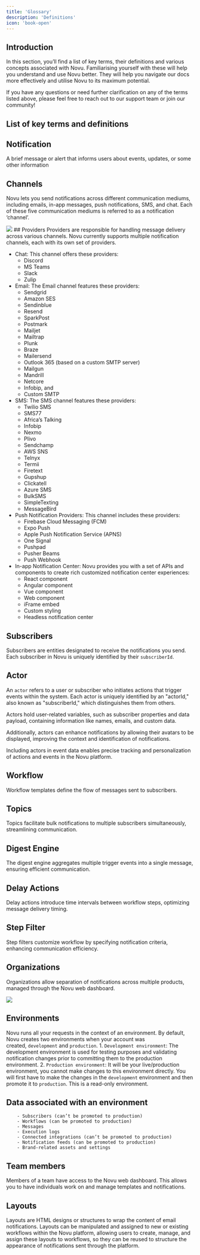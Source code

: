 ```yaml
---
title: 'Glossary'
description: 'Definitions'
icon: 'book-open'
---
```


## Introduction

In this section, you’ll find a list of key terms, their definitions and various concepts associated with Novu. Familiarising yourself with these will help you understand and use Novu better. They will help you navigate our docs more effectively and utilise Novu to its maximum potential.

If you have any questions or need further clarification on any of the terms listed above, please feel free to reach out to our support team or join our community!

## List of key terms and definitions

## Notification 
A brief message or alert that informs users about events, updates, or some other information
## Channels 
Novu lets you send notifications across different communication mediums, including emails, in-app messages, push notifications, SMS, and chat. Each of these five communication mediums is referred to as a notification ‘channel’.

<Frame caption="Channels in Novu"><img src="/images/channels.gif" /> </Frame>
## Providers
Providers are responsible for handling message delivery across various channels. Novu currently supports multiple notification channels, each with its own set of providers.

   - Chat: This channel offers these providers:
      - Discord
      - MS Teams
      - Slack
      - Zulip
   - Email: The Email channel features these providers: 
     - Sendgrid
     - Amazon SES
     - Sendinblue
     - Resend
     - SparkPost
     - Postmark
     - Mailjet
     - Mailtrap
     - Plunk
     - Braze
     - Mailersend
     - Outlook 365 (based on a custom SMTP server)
     - Mailgun
     - Mandrill
     - Netcore
     - Infobip, and
     - Custom SMTP
   - SMS: The SMS channel features these providers:
     - Twilio SMS
     - SMS77
     - Africa’s Talking
     - Infobip
     - Nexmo
     - Plivo
     - Sendchamp
     - AWS SNS
     - Telnyx
     - Termii
     - Firetext
     - Gupshup
     - Clickatell
     - Azure SMS
     - BulkSMS
     - SimpleTexting
     - MessageBird
   - Push Notification Providers: This channel includes these providers: 
     - Firebase Cloud Messaging (FCM)
     - Expo Push
     - Apple Push Notification Service (APNS)
     - One Signal
     - Pushpad
     - Pusher Beams
     - Push Webhook
   - In-app Notification Center: Novu provides you with a set of APIs and components to create rich customized notification center experiences: 
     - React component
     - Angular component
     - Vue component
     - Web component
     - iFrame embed
     - Custom styling
     - Headless notification center

## Subscribers
Subscribers are entities designated to receive the notifications you send. Each subscriber in Novu is uniquely identified by their `subscriberId`.

## Actor
An `actor` refers to a user or subscriber who initiates actions that trigger events within the system. Each actor is uniquely identified by an "actorId," also known as "subscriberId," which distinguishes them from others. 

Actors hold user-related variables, such as subscriber properties and data payload, containing information like names, emails, and custom data. 

Additionally, actors can enhance notifications by allowing their avatars to be displayed, improving the context and identification of notifications. 


Including actors in event data enables precise tracking and personalization of actions and events in the Novu platform.

## Workflow
Workflow templates define the flow of messages sent to subscribers.
## Topics
Topics facilitate bulk notifications to multiple subscribers simultaneously, streamlining communication.
## Digest Engine
The digest engine aggregates multiple trigger events into a single message, ensuring efficient communication.
## Delay Actions
Delay actions introduce time intervals between workflow steps, optimizing message delivery timing.
## Step Filter
Step filters customize workflow by specifying notification criteria, enhancing communication efficiency.
## Organizations
Organizations allow separation of notifications across multiple products, managed through the Novu web dashboard.
<Frame caption="Organizations in Novu"><img src="/images/org.gif" /> </Frame>

## Environments
Novu runs all your requests in the context of an environment. By default, Novu creates two environments when your account was created, `development` and `production`.
    1. `Development environment`: The development environment is used for testing purposes and validating notification changes prior to committing them to the production environment.
    2. `Production environment`: It will be your live/production environment, you cannot make changes to this environment directly. You will first have to make the changes in the `development` environment and then promote it to `production`. This is a read-only environment.
## Data associated with an environment
        - Subscribers (can’t be promoted to production)
        - Workflows (can be promoted to production)
        - Messages
        - Execution logs
        - Connected integrations (can’t be promoted to production)
        - Notification feeds (can be promoted to production)
        - Brand-related assets and settings
## Team members 
Members of a team have access to the Novu web dashboard. This allows you to have individuals work on and manage templates and notifications.
## Layouts 
Layouts are HTML designs or structures to wrap the content of email notifications. Layouts can be manipulated and assigned to new or existing workflows within the Novu platform, allowing users to create, manage, and assign these layouts to workflows, so they can be reused to structure the appearance of notifications sent through the platform.

